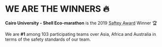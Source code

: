 # WE ARE THE WINNERS 🔥

**Cairo University - Shell Eco-marathon** is the 2019 <abbr title="Aims to highlight the importance of road and behavioural safety">Saftey Award</abbr> Winner 🏆

We are **#1** among 103 participating teams over Asia, Africa and Australia in terms of the safety standards of our team.
